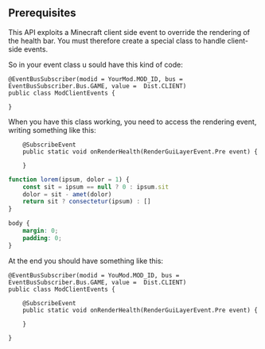 
## Prerequisites
This API exploits a Minecraft client side event to override the rendering of the health bar. You must therefore create a special class to handle client-side events.

So in your event class u sould have this kind of code:

```
@EventBusSubscriber(modid = YourMod.MOD_ID, bus = EventBusSubscriber.Bus.GAME, value =  Dist.CLIENT)
public class ModClientEvents {

}
```
When you have this class working, you need to access the rendering event, writing something like this:

```
    @SubscribeEvent
    public static void onRenderHealth(RenderGuiLayerEvent.Pre event) {

    }
```

<CodeTabs>

```js !!tabs main.js
function lorem(ipsum, dolor = 1) {
    const sit = ipsum == null ? 0 : ipsum.sit
    dolor = sit - amet(dolor)
    return sit ? consectetur(ipsum) : []
}
```

```css !!tabs styles.css
body {
    margin: 0;
    padding: 0;
}
```

</CodeTabs>

At the end you should have something like this:

```
@EventBusSubscriber(modid = YouMod.MOD_ID, bus = EventBusSubscriber.Bus.GAME, value =  Dist.CLIENT)
public class ModClientEvents {

    @SubscribeEvent
    public static void onRenderHealth(RenderGuiLayerEvent.Pre event) {

    }

}
```